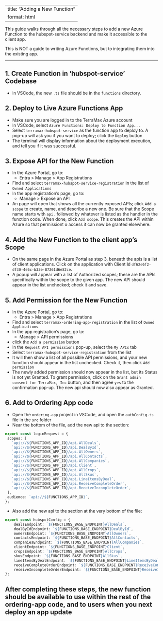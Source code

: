 <!-- To regenerate the Markdown version of this file, enter in the terminal:
    quarto render docs/how-to/add-new-function.qmd 
-->

---
title: "Adding a New Function"
format: html
---

This guide walks through all the necessary steps to add a new Azure Function to the hubspot-service backend and make it accessible to the client app.

This is NOT a guide to writing Azure Functions, but to integrating them into the existing app.


---

## 1. Create Function in 'hubspot-service' Codebase

- In VSCode, the new `.ts` file should be in the `functions` directory.

## 2. Deploy to Live Azure Functions App

- Make sure you are logged in to the TerraMax Azure account
- In VSCode, select `Azure Functions: Deploy to Function App...`
- Select `terramax-hubspot-service` as the function app to deploy to.  A pop-up will ask you if you want to deploy; click the `Deploy` button.
- The terminal will display information about the deployment execution, and tell you if it was successful.

## 3. Expose API for the New Function

- In the Azure Portal, go to:
    - Entra > Manage > App Registrations
- Find and select `terramax-hubspot-service-registration` in the list of `Owned Applications`
- In the app registration's page, go to:
    - Manage > Expose an API
- An page will open that shows all the currently exposed APIs; click `Add a scope` to create, name, and describe a new one.  Be sure that the Scope name starts with `api.` followed by whatever is listed as the handler in the function code.  When done, click `Add scope`.  This creates the API within Azure so that permissiont o access it can now be granted elsewhere.

## 4. Add the New Function to the client app's Scope

- On the same page in the Azure Portal as step 3, beneath the apis is a list of client applications.  Click on the application with Client Id `df62e6f2-df30-4e5c-b33e-87261d6e82ce`.
- A popup will appear with a list of Authorized scopes; these are the APIs specifically within the scope to the given app.  The new API should appear in the list unchecked; check it and save.

## 5. Add Permission for the New Function 

- In the Azure Portal, go to:
    - Entra > Manage > App Registrations
- Find and select `terramax-ordering-app-registration` in the list of `Owned Applications`
- In the app registration's page, go to:
    - Manage > API permissions
- click the `Add a permission` button
- In the `Request API permissions` pop-up, select the `My APIs` tab
- Select `terramax-hubspot-service-registration` from the list
- It will then show a list of all possible API permissions, and your new function should appear in the list unchecked.  Check it, then click `Add permission`
- The newly added permission should now appear in the list, but its Status is not yet Granted.  To grant permission, click on the `Grant admin consent for TerraMax, Inc` button, and then agree `yes` to the confirmation pop-up.  The new api should now also appear as Granted.

## 6. Add to Ordering App code

- Open the `ordering-app` project in VSCode, and open the `authConfig.ts` file in the `src` folder 
- Near the bottom of the file, add the new api to the section:
 ```ts
export const loginRequest = {
  scopes: [
    `api://${FUNCTIONS_APP_ID}/api.AllDeals`,
    `api://${FUNCTIONS_APP_ID}/api.DealById`,
    `api://${FUNCTIONS_APP_ID}/api.AllOwners`,
    `api://${FUNCTIONS_APP_ID}/api.AllContacts`,
    `api://${FUNCTIONS_APP_ID}/api.AllCompanies`,
    `api://${FUNCTIONS_APP_ID}/api.Client`,
    `api://${FUNCTIONS_APP_ID}/api.AllCrops`,
    `api://${FUNCTIONS_APP_ID}/api.AllSkus`,
    `api://${FUNCTIONS_APP_ID}/api.LineItemsByDeal`,
    `api://${FUNCTIONS_APP_ID}/api.ReceiveCompleteOrder`,
    `api://${FUNCTIONS_APP_ID}/api.ReceiveIncompleteOrder`,
  ],
  audience: `api://${FUNCTIONS_APP_ID}`,
};
```
- Also add the new api to the section at the very bottom of the file:
```ts
export const hubspotConfig = {
    dealsEndpoint: `${FUNCTIONS_BASE_ENDPOINT}AllDeals`,
    dealByIdEndpoint: `${FUNCTIONS_BASE_ENDPOINT}DealById`,
    ownersEndpoint: `${FUNCTIONS_BASE_ENDPOINT}AllOwners`,
    contactsEndpoint: `${FUNCTIONS_BASE_ENDPOINT}AllContacts`,
    companiesEndpoint: `${FUNCTIONS_BASE_ENDPOINT}AllCompanies`,
    clientEndpoint: `${FUNCTIONS_BASE_ENDPOINT}Client`,
    cropsEndpoint: `${FUNCTIONS_BASE_ENDPOINT}AllCrops`,
    skusEndpoint: `${FUNCTIONS_BASE_ENDPOINT}AllSkus`,
    lineItemsByDealEndpoint: `${FUNCTIONS_BASE_ENDPOINT}LineItemsByDeal`,
    receiveCompleteOrderEndpoint: `${FUNCTIONS_BASE_ENDPOINT}ReceiveCompleteOrder`,
    receiveIncompleteOrderEndpoint: `${FUNCTIONS_BASE_ENDPOINT}ReceiveIncompleteOrder`,
};
```

## After completing these steps, the new function should be available to use within the rest of the ordering-app code, and to users when you next deploy an app update